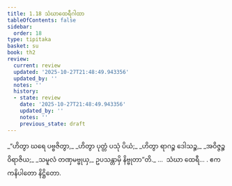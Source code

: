 ```yaml
---
title: 1.18 သံဃာထေရီဂါထာ
tableOfContents: false
sidebar:
  order: 18
type: tipitaka
basket: su
book: th2
review:
  current: review
  updated: '2025-10-27T21:48:49.943356'
  updated_by: ''
  notes: ''
  history:
  - state: review
    date: '2025-10-27T21:48:49.943356'
    updated_by: ''
    notes: ''
    previous_state: draft
---
```



<ReviewStatus review={frontmatter.review} showDetails={true} />

<HypothesisAnnotation frontmatter={frontmatter} />

<DynamicBreadcrumb />

<Division number="18" book="th2" e="ch" v="19" p="380">

<Paragraph number="36" type="verses" book="th2">
_“ဟိတွာ ဃရေ ပဗ္ဗဇိတွာ,_  
_ဟိတွာ ပုတ္တံ ပသုံ ပိယံ;_  
_ဟိတွာ ရာဂဉ္စ ဒေါသဉ္စ,_  
_အဝိဇ္ဇဉ္စ ဝိရာဇိယ;_  
_သမူလံ တဏှမဗ္ဗုယှ,_  
ဥပသန္တာမှိ နိဗ္ဗုတာ”တိ._  


</Paragraph>
</Division>

<Paragraph number="37" type="center" book="th2">
…  သံဃာ ထေရီ… .



</Paragraph>

<Paragraph number="38" type="center" book="th2">
ဧကကနိပါတော နိဋ္ဌိတော.
</Paragraph>
